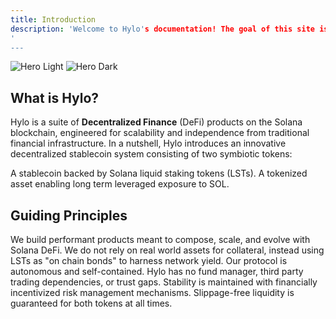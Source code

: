 ```yaml
---
title: Introduction
description: 'Welcome to Hylo's documentation! The goal of this site is to provide an accessible overview of Hylo's products with enough technical details about the underlying protocol to satisfy experienced investors and builders.
'
---
```


<img
  className="block dark:hidden"
  src="/images/hero-light.svg"
  alt="Hero Light"
/>
<img
  className="hidden dark:block"
  src="/images/hero-dark.svg"
  alt="Hero Dark"
/>

## What is Hylo?

Hylo is a suite of **Decentralized Finance** (DeFi) products on the Solana blockchain, engineered for scalability and independence from traditional financial infrastructure. In a nutshell, Hylo introduces an innovative decentralized stablecoin system consisting of two symbiotic tokens:

<CardGroup cols={2}>
  <Card
    title="hyUSD"
    icon="circle-dollar-to-slot"
    href="/protocol-overview/hyUSD-&-xSOL"
  >
    A stablecoin backed by Solana liquid staking tokens (LSTs).
  </Card>
  <Card
    title="xSOL"
    icon="chart-line-up"
    href="/protocol-overview/hyUSD-&-xSOL"
  >
    A tokenized asset enabling long term leveraged exposure to SOL.
  </Card>
</CardGroup>

## Guiding Principles


<CardGroup cols={2}>
  <Card
    title="Solana Native"
    icon="heart"
  >
    We build performant products meant to compose, scale, and evolve with Solana DeFi.
  </Card>
  <Card
    title="Decentralized"
    icon="cubes"
  >
    We do not rely on real world assets for collateral, instead using LSTs as "on chain bonds" to harness network yield.
  </Card>
  <Card
    title="Permissionless"
    icon="magnifying-glass"
  >
    Our protocol is autonomous and self-contained. Hylo has no fund manager, third party trading dependencies, or trust gaps.
  </Card>
  <Card
    title="Secure"
    icon="shield"
  >
    Stability is maintained with financially incentivized risk management mechanisms. Slippage-free liquidity is guaranteed for both tokens at all times.
  </Card>
</CardGroup>
